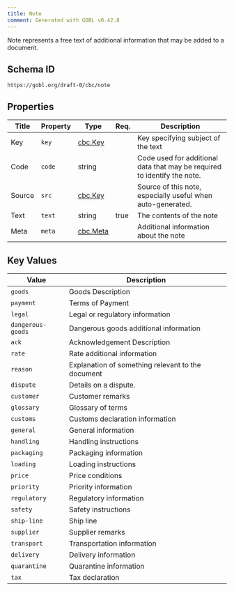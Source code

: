 ```yaml
---
title: Note
comment: Generated with GOBL v0.42.8
---
```


Note represents a free text of additional information that may be added to a document.

## Schema ID

`https://gobl.org/draft-0/cbc/note`

## Properties

| Title  | Property | Type                          | Req. | Description                                                              |
|--------|----------|-------------------------------|------|--------------------------------------------------------------------------|
| Key    | `key`    | [cbc.Key](/draft-0/cbc/key)   |      | Key specifying subject of the text                                       |
| Code   | `code`   | string                        |      | Code used for additional data that may be required to identify the note. |
| Source | `src`    | [cbc.Key](/draft-0/cbc/key)   |      | Source of this note, especially useful when auto-generated.              |
| Text   | `text`   | string                        | true | The contents of the note                                                 |
| Meta   | `meta`   | [cbc.Meta](/draft-0/cbc/meta) |      | Additional information about the note                                    |

## Key Values

| Value             | Description                                       |
|-------------------|---------------------------------------------------|
| `goods`           | Goods Description                                 |
| `payment`         | Terms of Payment                                  |
| `legal`           | Legal or regulatory information                   |
| `dangerous-goods` | Dangerous goods additional information            |
| `ack`             | Acknowledgement Description                       |
| `rate`            | Rate additional information                       |
| `reason`          | Explanation of something relevant to the document |
| `dispute`         | Details on a dispute.                             |
| `customer`        | Customer remarks                                  |
| `glossary`        | Glossary of terms                                 |
| `customs`         | Customs declaration information                   |
| `general`         | General information                               |
| `handling`        | Handling instructions                             |
| `packaging`       | Packaging information                             |
| `loading`         | Loading instructions                              |
| `price`           | Price conditions                                  |
| `priority`        | Priority information                              |
| `regulatory`      | Regulatory information                            |
| `safety`          | Safety instructions                               |
| `ship-line`       | Ship line                                         |
| `supplier`        | Supplier remarks                                  |
| `transport`       | Transportation information                        |
| `delivery`        | Delivery information                              |
| `quarantine`      | Quarantine information                            |
| `tax`             | Tax declaration                                   |

